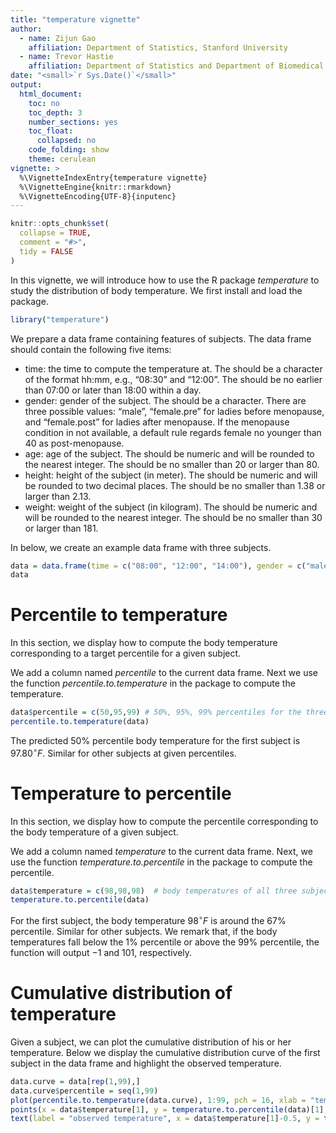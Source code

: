 ```yaml
---
title: "temperature vignette"
author: 
  - name: Zijun Gao
    affiliation: Department of Statistics, Stanford University
  - name: Trevor Hastie
    affiliation: Department of Statistics and Department of Biomedical Data Science, Stanford University
date: "<small>`r Sys.Date()`</small>"
output:
  html_document:
    toc: no
    toc_depth: 3
    number_sections: yes
    toc_float:
      collapsed: no
    code_folding: show
    theme: cerulean
vignette: >
  %\VignetteIndexEntry{temperature vignette} 
  %\VignetteEngine{knitr::rmarkdown} 
  %\VignetteEncoding{UTF-8}{inputenc}
---
```


```r
knitr::opts_chunk$set(
  collapse = TRUE,
  comment = "#>",
  tidy = FALSE
)
```

In this vignette, we will introduce how to use the R package _temperature_ to study the distribution of body temperature. We first install and load the package.
```r
library("temperature")
```

We prepare a data frame containing features of subjects. The data frame should contain the following five items: 

  * time: the time to compute the temperature at. The \code{time} should be a character of the format hh:mm, e.g., "08:30" and "12:00". The \code{time} should be no earlier than 07:00 or later than 18:00 within a day.
  * gender: gender of the subject. The \code{gender} should be a character. There are three possible values: "male", "female.pre" for ladies before menopause, and "female.post" for ladies after menopause. If the menopause condition in not available, a default rule regards female no younger than 40 as post-menopause.
  * age: age of the subject. The \code{age} should be numeric and will be rounded to the nearest integer. The \code{age} should be no smaller than 20 or larger than 80.
  * height: height of the subject (in meter). The \code{height} should be numeric and will be rounded to two decimal places. The \code{height} should be no smaller than 1.38 or larger than 2.13.
  * weight: weight of the subject (in kilogram). The \code{weight} should be numeric and will be rounded to the nearest integer. The \code{weight} should be no smaller than 30 or larger than 181.

In below, we create an example data frame with three subjects.
```r
data = data.frame(time = c("08:00", "12:00", "14:00"), gender = c("male", "female.pre", "female.post"), age = c(30, 30, 70), height = c(1.8, 1.78, 1.6), weight = c(70, 60, 50.5))
data
```


# Percentile to temperature

In this section, we display how to compute the body temperature corresponding to a target percentile for a given subject. 

We add a column named _percentile_ to the current data frame. Next we use the function _percentile.to.temperature_ in the package to compute the temperature.
```r
data$percentile = c(50,95,99) # 50%, 95%, 99% percentiles for the three subjects, respectively
percentile.to.temperature(data)
```
The predicted $50\%$ percentile body temperature for the first subject is $97.80 ^{\circ}F$. Similar for other subjects at given percentiles.

<!-- Given a subject, we can plot the predicted temperatures from the $1\%$ percentile to the $99\%$ percentile. The figure below demonstrates the temperature curve of the first subject in the data frame. -->
<!-- ```{r percentile to temperature curve} -->
<!-- data.curve = data[rep(1,99),] -->
<!-- data.curve$percentile = seq(1,99) -->
<!-- plot(1:99, percentile.to.temperature(data.curve), pch = 16, xlab = "percentile (%)", ylab = "tempertaure (\u00B0F)") -->
<!-- ``` -->


# Temperature to percentile

In this section, we display how to compute the percentile corresponding to the body temperature of a given subject. 

We add a column named _temperature_ to the current data frame. Next, we use the function _temperature.to.percentile_ in the package to compute the percentile.
```r
data$temperature = c(98,98,98)  # body temperatures of all three subjects are 98F
temperature.to.percentile(data)
```
For the first subject, the body temperature $98 ^{\circ}F$ is around the $67\%$ percentile. Similar for other subjects. We remark that, if the body temperatures fall below the $1\%$ percentile or above the $99\%$ percentile, the function will output $-1$ and $101$, respectively.

# Cumulative distribution of temperature

Given a subject, we can plot the cumulative distribution of his or her temperature. Below we display the cumulative distribution curve of the first subject in the data frame and highlight the observed temperature.

```r
data.curve = data[rep(1,99),]
data.curve$percentile = seq(1,99)
plot(percentile.to.temperature(data.curve), 1:99, pch = 16, xlab = "tempertaure (\u00B0F)", ylab = "percentile (%)", main = "cumulative distribution of temperature")
points(x = data$temperature[1], y = temperature.to.percentile(data)[1], col = "red", pch = 16, cex = 1.5)
text(label = "observed temperature", x = data$temperature[1]-0.5, y = temperature.to.percentile(data)[1]+5)
```
